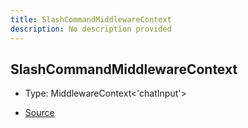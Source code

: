 ```yaml
---
title: SlashCommandMiddlewareContext
description: No description provided
---
```


## SlashCommandMiddlewareContext

- Type: MiddlewareContext\<'chatInput'>

- [Source](https://github.com/underctrl-io/commandkit/blob/83ef44f10b86e30835e8636786e5222cac412af9/packages/commandkit/src/app/commands/Context.ts#L71)